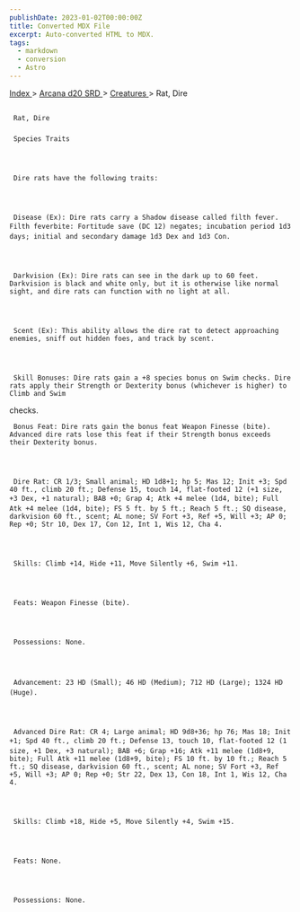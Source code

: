 ```yaml
---
publishDate: 2023-01-02T00:00:00Z
title: Converted MDX File
excerpt: Auto-converted HTML to MDX.
tags:
  - markdown
  - conversion
  - Astro
---
```







[
      Index
     ](-index)
     >
     [
      Arcana d20 SRD
     ](arcana-d20-srd-index)
     >
     [
      Creatures
     ](arcana-d20-srd-creatures-index)
     > Rat, Dire
    





## 
     Rat, Dire
    


### 
     Species Traits
    



     Dire rats have the following traits:
    



     Disease (Ex): Dire rats carry a Shadow disease called filth fever. Filth feverbite: Fortitude save (DC 12) negates; incubation period 1d3 days; initial and secondary damage 1d3 Dex and 1d3 Con.
    



     Darkvision (Ex): Dire rats can see in the dark up to 60 feet. Darkvision is black and white only, but it is otherwise like normal sight, and dire rats can function with no light at all.
    



     Scent (Ex): This ability allows the dire rat to detect approaching enemies, sniff out hidden foes, and track by scent.
    



     Skill Bonuses: Dire rats gain a +8 species bonus on Swim checks. Dire rats apply their Strength or Dexterity bonus (whichever is higher) to Climb and Swim
checks.
    



     Bonus Feat: Dire rats gain the bonus feat Weapon Finesse (bite). Advanced dire rats lose this feat if their Strength bonus exceeds their Dexterity bonus.
    



     Dire Rat: CR 1/3; Small animal; HD 1d8+1; hp 5; Mas 12; Init +3; Spd 40 ft., climb 20 ft.; Defense 15, touch 14, flat-footed 12 (+1 size, +3 Dex, +1 natural); BAB +0; Grap 4; Atk +4 melee (1d4, bite); Full Atk +4 melee (1d4, bite); FS 5 ft. by 5 ft.; Reach 5 ft.; SQ disease, darkvision 60 ft., scent; AL none; SV Fort +3, Ref +5, Will +3; AP 0; Rep +0; Str 10, Dex 17, Con 12, Int 1, Wis 12, Cha 4.
    



     Skills: Climb +14, Hide +11, Move Silently +6, Swim +11.
    



     Feats: Weapon Finesse (bite).
    



     Possessions: None.
    



     Advancement: 23 HD (Small); 46 HD (Medium); 712 HD (Large); 1324 HD (Huge).
    



     Advanced Dire Rat: CR 4; Large animal; HD 9d8+36; hp 76; Mas 18; Init +1; Spd 40 ft., climb 20 ft.; Defense 13, touch 10, flat-footed 12 (1 size, +1 Dex, +3 natural); BAB +6; Grap +16; Atk +11 melee (1d8+9, bite); Full Atk +11 melee (1d8+9, bite); FS 10 ft. by 10 ft.; Reach 5 ft.; SQ disease, darkvision 60 ft., scent; AL none; SV Fort +3, Ref +5, Will +3; AP 0; Rep +0; Str 22, Dex 13, Con 18, Int 1, Wis 12, Cha 4.
    



     Skills: Climb +18, Hide +5, Move Silently +4, Swim +15.
    



     Feats: None.
    



     Possessions: None.
    




